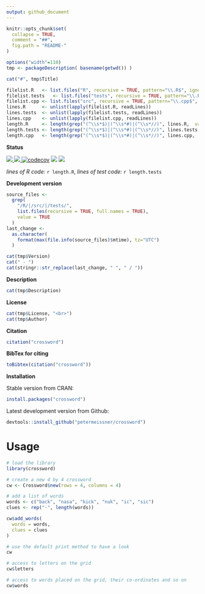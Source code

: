 ```yaml
---
output: github_document
---
```



```r
knitr::opts_chunk$set(
  collapse = TRUE,
  comment = "##",
  fig.path = "README-"
)
```


```r
options("width"=110)
tmp <- packageDescription( basename(getwd()) )
```

```r
cat("#", tmp$Title)
```



```r
filelist.R   <- list.files("R", recursive = TRUE, pattern="\\.R$", ignore.case = TRUE, full.names = TRUE)
filelist.tests   <- list.files("tests", recursive = TRUE, pattern="\\.R$", ignore.case = TRUE, full.names = TRUE)
filelist.cpp <- list.files("src", recursive = TRUE, pattern="\\.cpp$", ignore.case = TRUE, full.names = TRUE)
lines.R      <- unlist(lapply(filelist.R, readLines))
lines.tests  <- unlist(lapply(filelist.tests, readLines))
lines.cpp    <- unlist(lapply(filelist.cpp, readLines))
length.R     <- length(grep("(^\\s*$)|(^\\s*#)|(^\\s*//)", lines.R,  value = TRUE, invert = TRUE))
length.tests <- length(grep("(^\\s*$)|(^\\s*#)|(^\\s*//)", lines.tests,  value = TRUE, invert = TRUE))
length.cpp   <- length(grep("(^\\s*$)|(^\\s*#)|(^\\s*//)", lines.cpp,  value = TRUE, invert = TRUE))
```




**Status**

<a href="https://travis-ci.org/petermeissner/crossword">
<img src="https://api.travis-ci.org/petermeissner/crossword.svg?branch=master">
<a/>
<a href="https://cran.r-project.org/package=crossword">
<img src="http://www.r-pkg.org/badges/version/crossword">
</a>
[![codecov](https://codecov.io/gh/petermeissner/crossword/branch/master/graph/badge.svg)](https://codecov.io/gh/petermeissner/crossword/tree/master/R)
<img src="http://cranlogs.r-pkg.org/badges/grand-total/crossword">
<img src="http://cranlogs.r-pkg.org/badges/crossword">


*lines of R code:* `r length.R`, *lines of test code:* `r length.tests`



**Development version**

```r
source_files <- 
  grep(
    "/R/|/src/|/tests/",
    list.files(recursive = TRUE, full.names = TRUE), 
    value = TRUE
  )
last_change <- 
  as.character(
    format(max(file.info(source_files)$mtime), tz="UTC")
  )
```


```r
cat(tmp$Version)
cat(" - ")
cat(stringr::str_replace(last_change, " ", " / "))
```

**Description**

```r
cat(tmp$Description)
```


**License**

```r
cat(tmp$License, "<br>")
cat(tmp$Author)
```




**Citation**


```r
citation("crossword")
```

**BibTex for citing**

```r
toBibtex(citation("crossword"))
```



**Installation**

Stable version from CRAN:

```r
install.packages("crossword")
```


Latest development version from Github:

```r
devtools::install_github("petermeissner/crossword")
```






# Usage

```r
# load the library
library(crossword)

# create a new 4 by 4 crossword
cw <- Crossword$new(rows = 4, columns = 4)

# add a list of words
words <- c("back", "nasa", "kick", "nuk", "ic", "sic")
clues <- rep("-", length(words))

cw$add_words(
  words = words,
  clues = clues
)
```


```r
# use the default print method to have a look
cw
```


```r
# access to letters on the grid
cw$letters

# access to words placed on the grid, their co-ordinates and so on
cw$words
```




